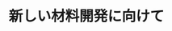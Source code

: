 ﻿---
title: "新しい材料開発に向けて"
category: "物質理工学院"
vol: 15
interviewee: "岡田 清 "
url: ""
tags: ["材料"]
pdf: "15-6.pdf"
career: ""
pdfurl: "15-6/15-6.pdf"
preface: ""
---
